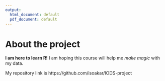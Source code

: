 ```yaml
---
output:
  html_document: default
  pdf_document: default
---
```


# About the project
**I am here to learn R!** I am hoping this course will help me *make magic* with my data.
 
My repository link is https://github.com/isoakar/IODS-project


